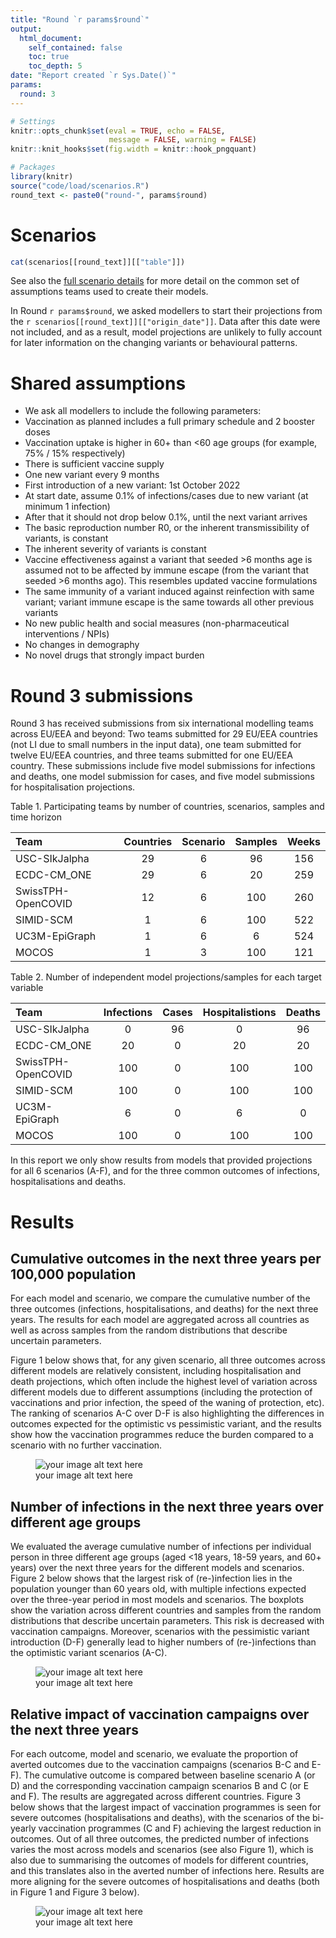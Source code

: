 ```yaml
---
title: "Round `r params$round`"
output:
  html_document:
    self_contained: false
    toc: true
    toc_depth: 5
date: "Report created `r Sys.Date()`"
params:
  round: 3
---
```


```r
# Settings
knitr::opts_chunk$set(eval = TRUE, echo = FALSE, 
                      message = FALSE, warning = FALSE)
knitr::knit_hooks$set(fig.width = knitr::hook_pngquant)
```

```r
# Packages
library(knitr)
source("code/load/scenarios.R")
round_text <- paste0("round-", params$round)
```

# Scenarios

```r
cat(scenarios[[round_text]][["table"]])
```

See also the [full scenario details](`r paste0("https://github.com/covid19-forecast-hub-europe/covid19-scenario-hub-europe/wiki/Round-", params$round)`) for more detail on the common set of assumptions teams used to create their models.

In Round `r params$round`, we asked modellers to start their projections from the `r scenarios[[round_text]][["origin_date"]]`. Data after this date were not included, and as a result, model projections are unlikely to fully account for later information on the changing variants or behavioural patterns.


# Shared assumptions
- We ask all modellers to include the following parameters:
- Vaccination as planned includes a full primary schedule and 2 booster doses
- Vaccination uptake is higher in 60+ than <60 age groups (for example, 75% / 15% respectively)
- There is sufficient vaccine supply
- One new variant every 9 months
- First introduction of a new variant: 1st October 2022
- At start date, assume 0.1% of infections/cases due to new variant (at minimum 1 infection)
- After that it should not drop below 0.1%, until the next variant arrives
- The basic reproduction number R0, or the inherent transmissibility of variants, is constant
- The inherent severity of variants is constant
- Vaccine effectiveness against a variant that seeded >6 months age is assumed not to be affected by immune escape (from the variant that seeded >6 months ago). This resembles updated vaccine formulations
- The same immunity of a variant induced against reinfection with same variant; variant immune escape is the same towards all other previous variants
- No new public health and social measures (non-pharmaceutical interventions / NPIs)
- No changes in demography
- No novel drugs that strongly impact burden

# Round 3 submissions
Round 3 has received submissions from six international modelling teams across EU/EEA and beyond: Two teams submitted for 29 EU/EEA countries (not LI due to small numbers in the input data), one team submitted for twelve EU/EEA countries, and three teams submitted for one EU/EEA country. These submissions include five model submissions for infections and deaths, one model submission for cases, and five model submissions for hospitalisation projections.

Table 1. Participating teams by number of countries, scenarios, samples and time horizon

| Team | Countries | Scenario    | Samples | Weeks |
| :--- | :---: |  :---: | :---: | :---: |
| USC-SIkJalpha | 29 | 6 | 96 | 156 |
| ECDC-CM_ONE | 29 | 6 | 20 | 259 |
| SwissTPH-OpenCOVID | 12 | 6 | 100 | 260 |
| SIMID-SCM | 1 | 6 | 100 |  522 |
| UC3M-EpiGraph | 1 | 6 | 6 | 524 |
| MOCOS | 1 | 3 | 100 | 121 |


Table 2. Number of independent model projections/samples for each target variable

| Team      | Infections | Cases    | Hospitalistions | Deaths |
| :---        |    :---:   | :---: | :---: | :---: |
| USC-SIkJalpha      | 0 | 96   | 0 | 96 |
| ECDC-CM_ONE   | 20        | 0      | 20 | 20 |
| SwissTPH-OpenCOVID   | 100        | 0   | 100 | 100 |
| SIMID-SCM   | 100        | 0     | 100 |  100 |
| UC3M-EpiGraph   | 6        | 0      | 6 | 0 |
| MOCOS   | 100        | 0     | 100 | 100 |


In this report we only show results from models that provided projections for all 6 scenarios (A-F), and for the three common outcomes of infections, hospitalisations and deaths.


# Results

## Cumulative outcomes in the next three years per 100,000 population
For each model and scenario, we compare the cumulative number of the three outcomes (infections, hospitalisations, and deaths) for the next three years. The results for each model are aggregated across all countries as well as across samples from the random distributions that describe uncertain parameters. 

Figure 1 below shows that, for any given scenario, all three outcomes across different models are relatively consistent, including hospitalisation and death projections, which often include the highest level of variation across different models due to different assumptions (including the protection of vaccinations and prior infection, the speed of the waning of protection, etc). The ranking of scenarios A-C over D-F is also highlighting the differences in outcomes expected for the optimistic vs pessimistic variant, and the results show how the vaccination programmes reduce the burden compared to a scenario with no further vaccination. 

![your image alt text here](./images/Round3_Fig1.png)

## Number of infections in the next three years over different age groups
We evaluated the average cumulative number of infections per individual person in three different age groups (aged <18 years, 18-59 years, and 60+ years) over the next three years for the different models and scenarios. 
Figure 2 below shows that the largest risk of (re-)infection lies in the population younger than 60 years old, with multiple infections expected over the three-year period in most models and scenarios. The boxplots show the variation across different countries and samples from the random distributions that describe uncertain parameters. This risk is decreased with vaccination campaigns. Moreover, scenarios with the pessimistic variant introduction (D-F) generally lead to higher numbers of (re-)infections  than the optimistic variant scenarios (A-C). 

![your image alt text here](./images/Round3_Fig2.png)

## Relative impact of vaccination campaigns over the next three years
For each outcome, model and scenario, we evaluate the proportion of averted outcomes due to the vaccination campaigns (scenarios B-C and E-F). The cumulative outcome is compared between baseline scenario A (or D) and the corresponding vaccination campaign scenarios B and C (or E and F). The results are aggregated across different countries.
Figure 3 below shows that the largest impact of vaccination programmes is seen for severe outcomes (hospitalisations and deaths), with the scenarios of the bi-yearly vaccination programmes (C and F) achieving the largest reduction in outcomes. Out of all three outcomes, the predicted number of infections varies the most across models and scenarios (see also Figure 1), which is also due to summarising the outcomes of models for different countries, and this translates also in the averted number of infections here. Results are more aligning for the severe outcomes of hospitalisations and deaths (both in Figure 1 and Figure 3 below).

![your image alt text here](./images/Round3_Fig3.png)
